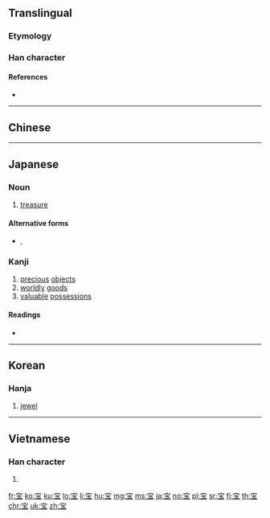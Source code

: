 {{character info/new}}
{{also|寶}}
==Translingual==

===Etymology===
{{Han simp|f2=貝|t2=丶|f=缶|t=&nbsp;}}

===Han character===
{{Han char|rn=40|rad=宀|as=05|sn=8|four=|canj=JMGI|ids=⿱宀玉}}

====References====
* {{Han ref|kx=0284.081|dkj=07122|dj=0561.080|hdz=20917.100|uh=5B9D|ud=23453}}

----

==Chinese==
{{zh-see|寶}}

----

==Japanese==
===Noun===
{{ja-kanjitab|たから|yomi=k}}
{{ja-noun|たから}}

# [[treasure]]

====Alternative forms====
* {{ja-l|財}}, {{ja-l|貨}}

===Kanji===
{{ja-kanji|grade=6|rs=宀05|style=s|kyu=寶}}

# [[precious]] [[objects]]
# [[worldly]] [[goods]]
# [[valuable]] [[possessions]]

====Readings====
* {{ja-readings|goon=[[ほう]] (hō)|kanon=[[ほう]] (hō)|kanyoon=[[ほ]] (ho)|kun=[[たから]] (takara)}}

----

==Korean==

===Hanja===
{{ko-hanja|hangeul=보|rv=bo|mr=po}}

# [[jewel]]

----

==Vietnamese==

===Han character===
{{vi-readings|rs=宀05|hanviet=[[bảo]]}}

# {{defn|lang=vi|sort=宀05}}

[[fr:宝]]
[[ko:宝]]
[[ku:宝]]
[[lo:宝]]
[[li:宝]]
[[hu:宝]]
[[mg:宝]]
[[ms:宝]]
[[ja:宝]]
[[no:宝]]
[[pl:宝]]
[[sr:宝]]
[[fi:宝]]
[[th:宝]]
[[chr:宝]]
[[uk:宝]]
[[zh:宝]]